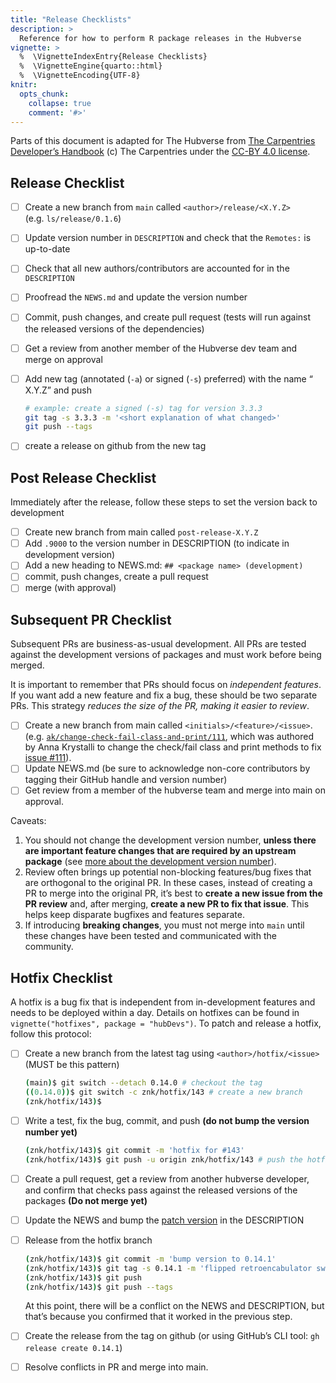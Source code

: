```yaml
---
title: "Release Checklists"
description: >
  Reference for how to perform R package releases in the Hubverse
vignette: >
  %  \VignetteIndexEntry{Release Checklists}
  %  \VignetteEngine{quarto::html}
  %  \VignetteEncoding{UTF-8}
knitr:
  opts_chunk: 
    collapse: true
    comment: '#>'
---
```


Parts of this document is adapted for The Hubverse from [The Carpentries Developer's Handbook](https://carpentries.github.io/workbench-dev/releases.html) (c) The Carpentries under the [CC-BY 4.0 license](https://creativecommons.org/licenses/by/4.0/). 

## Release Checklist

 - [ ] Create a new branch from `main` called `<author>/release/<X.Y.Z>` (e.g. `ls/release/0.1.6`)
 - [ ] Update version number in `DESCRIPTION` and check that the `Remotes:` is
       up-to-date
 - [ ] Check that all new authors/contributors are accounted for in the `DESCRIPTION`
 - [ ] Proofread the `NEWS.md` and update the version number
 - [ ] Commit, push changes, and create pull request (tests will run against the released versions of the dependencies)
 - [ ] Get a review from another member of the Hubverse dev team and merge on approval
 - [ ] Add new tag (annotated (`-a`) or signed (`-s`) preferred) with the name "<package> X.Y.Z" and push
      
      ```bash
      # example: create a signed (-s) tag for version 3.3.3
      git tag -s 3.3.3 -m '<short explanation of what changed>'
      git push --tags
      ```
 - [ ] create a release on github from the new tag

## Post Release Checklist

Immediately after the release, follow these steps to set the version back to
development

 - [ ] Create new branch from main called `post-release-X.Y.Z`
 - [ ] Add `.9000` to the version number in DESCRIPTION (to indicate in development version)
 - [ ] Add a new heading to NEWS.md: `## <package name> (development)`
 - [ ] commit, push changes, create a pull request
 - [ ] merge (with approval)

## Subsequent PR Checklist

Subsequent PRs are business-as-usual development. All PRs are tested against
the development versions of packages and must work before being merged.

It is important to remember that PRs should focus on _independent features_. If
you want add a new feature and fix a bug, these should be two separate PRs. This
strategy _reduces the size of the PR, making it easier to review_.

 - [ ] Create a new branch from main called `<initials>/<feature>/<issue>`.
       (e.g.
       [`ak/change-check-fail-class-and-print/111`](https://github.com/hubverse-org/hubValidations/pull/114),
       which was authored by Anna Krystalli to change the check/fail class and
       print methods to fix [issue
       #111](https://github.com/hubverse-org/hubValidations/issues/111)).
 - [ ] Update NEWS.md (be sure to acknowledge non-core contributors by tagging
       their GitHub handle and version number)
 - [ ] Get review from a member of the hubverse team and merge into main on approval.


Caveats:

 1. You should not change the development version number, **unless
    there are important feature changes that are required by an upstream
    package** (see [more about the development version number](#dev)).
 2. Review often brings up potential non-blocking features/bug fixes that are
    orthogonal to the original PR. In these cases, instead of creating a PR to
    merge into the original PR, it's best to **create a new issue from the PR
    review** and, after merging, **create a new PR to fix that issue**. This
    helps keep disparate bugfixes and features separate.
 3. If introducing **breaking changes**, you must not merge into `main` until
    these changes have been tested and communicated with the community.

## Hotfix Checklist

A hotfix is a bug fix that is independent from in-development features and needs
to be deployed within a day. Details on hotfixes can be found in
`vignette("hotfixes", package = "hubDevs")`. To patch and release a hotfix,
follow this protocol:

 - [ ] Create a new branch from the latest tag using `<author>/hotfix/<issue>` (MUST be this pattern)
   ```sh
   (main)$ git switch --detach 0.14.0 # checkout the tag
   ((0.14.0))$ git switch -c znk/hotfix/143 # create a new branch
   (znk/hotfix/143)$
   ```
 - [ ] Write a test, fix the bug, commit, and push 
       **(do not bump the version number yet)**
   ```sh
   (znk/hotfix/143)$ git commit -m 'hotfix for #143'
   (znk/hotfix/143)$ git push -u origin znk/hotfix/143 # push the hotfix
   ```
 - [ ] Create a pull request, get a review from another hubverse developer, and confirm that checks pass against the released versions of the packages **(Do not merge yet)**
 - [ ] Update the NEWS and bump the [patch version](#patch) in the DESCRIPTION
 - [ ] Release from the hotfix branch
   ```sh
   (znk/hotfix/143)$ git commit -m 'bump version to 0.14.1'
   (znk/hotfix/143)$ git tag -s 0.14.1 -m 'flipped retroencabulator switch option'
   (znk/hotfix/143)$ git push
   (znk/hotfix/143)$ git push --tags
   ```
   At this point, there will be a conflict on the NEWS and DESCRIPTION, but
   that's because you confirmed that it worked in the previous step.
 - [ ] Create the release from the tag on github (or using GitHub's CLI tool: 
   `gh release create 0.14.1`)
 - [ ] Resolve conflicts in PR and merge into main. 


